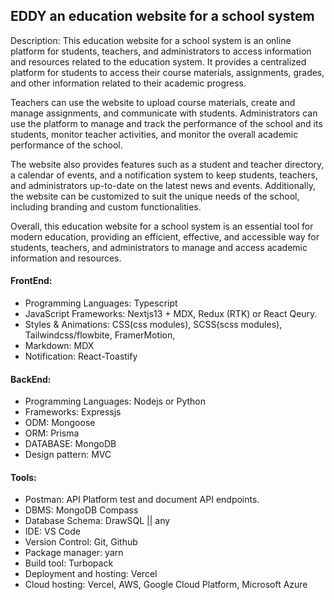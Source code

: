 ## EDDY an education website for a school system

Description: This education website for a school system is an online platform for students, teachers, and administrators to access information and resources related to the education system.
It provides a centralized platform for students to access their course materials, assignments, grades, and other information related to their academic progress.

Teachers can use the website to upload course materials, create and manage assignments, and communicate with students.
Administrators can use the platform to manage and track the performance of the school and its students, monitor teacher activities, and monitor the overall academic performance of the school.

The website also provides features such as a student and teacher directory, a calendar of events, and a notification system to keep students, teachers,
and administrators up-to-date on the latest news and events. Additionally, the website can be customized to suit the unique needs of the school, including branding and custom functionalities.

Overall, this education website for a school system is an essential tool for modern education, providing an efficient, effective,
and accessible way for students, teachers, and administrators to manage and access academic information and resources.

#### FrontEnd:

- Programming Languages: Typescript
- JavaScript Frameworks: Nextjs13 + MDX, Redux (RTK) or React Qeury.
- Styles & Animations: CSS(css modules), SCSS(scss modules), Tailwindcss/flowbite, FramerMotion,
- Markdown: MDX
- Notification: React-Toastify

#### BackEnd:

- Programming Languages: Nodejs or Python
- Frameworks: Expressjs
- ODM: Mongoose
- ORM: Prisma
- DATABASE: MongoDB
- Design pattern: MVC

#### Tools:

- Postman: API Platform test and document API endpoints.
- DBMS: MongoDB Compass
- Database Schema: DrawSQL || any
- IDE: VS Code
- Version Control: Git, Github
- Package manager: yarn
- Build tool: Turbopack
- Deployment and hosting: Vercel
- Cloud hosting: Vercel, AWS, Google Cloud Platform, Microsoft Azure
